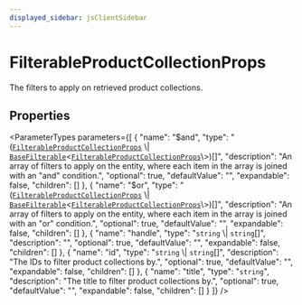 ```yaml
---
displayed_sidebar: jsClientSidebar
---
```



# FilterableProductCollectionProps

The filters to apply on retrieved product collections.

## Properties

<ParameterTypes parameters={[
  {
    "name": "$and",
    "type": "([`FilterableProductCollectionProps`](internal.internal-1.ProductTypes.FilterableProductCollectionProps.mdx) \\| [`BaseFilterable`](../../DAL/interfaces/internal.internal-1.DAL.BaseFilterable.mdx)<[`FilterableProductCollectionProps`](internal.internal-1.ProductTypes.FilterableProductCollectionProps.mdx)\\>)[]",
    "description": "An array of filters to apply on the entity, where each item in the array is joined with an \"and\" condition.",
    "optional": true,
    "defaultValue": "",
    "expandable": false,
    "children": []
  },
  {
    "name": "$or",
    "type": "([`FilterableProductCollectionProps`](internal.internal-1.ProductTypes.FilterableProductCollectionProps.mdx) \\| [`BaseFilterable`](../../DAL/interfaces/internal.internal-1.DAL.BaseFilterable.mdx)<[`FilterableProductCollectionProps`](internal.internal-1.ProductTypes.FilterableProductCollectionProps.mdx)\\>)[]",
    "description": "An array of filters to apply on the entity, where each item in the array is joined with an \"or\" condition.",
    "optional": true,
    "defaultValue": "",
    "expandable": false,
    "children": []
  },
  {
    "name": "handle",
    "type": "`string` \\| `string`[]",
    "description": "",
    "optional": true,
    "defaultValue": "",
    "expandable": false,
    "children": []
  },
  {
    "name": "id",
    "type": "`string` \\| `string`[]",
    "description": "The IDs to filter product collections by.",
    "optional": true,
    "defaultValue": "",
    "expandable": false,
    "children": []
  },
  {
    "name": "title",
    "type": "`string`",
    "description": "The title to filter product collections by.",
    "optional": true,
    "defaultValue": "",
    "expandable": false,
    "children": []
  }
]} />
